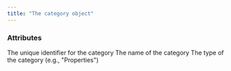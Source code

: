 ```yaml
---
title: "The category object"
---
```


### Attributes

<ResponseField name="id" type="string">
  The unique identifier for the category
</ResponseField>

<ResponseField name="name" type="string">
  The name of the category
</ResponseField>

<ResponseField name="type" type="nullable string">
  The type of the category (e.g., "Properties")
</ResponseField>
